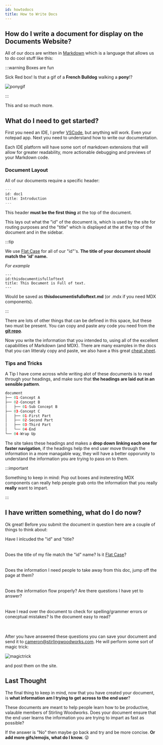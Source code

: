 ---
id: howtodocs
title: How to Write Docs
---
## How do I write a document for display on the Documents Website?

All of our docs are written in [Markdown](https://en.wikipedia.org/wiki/Markdown) which is a language that allows us to do cool stuff like this:

:::warning Boxes are fun

Sick Red box! Is that a gif of a **French Bulldog** walking a **pony**!?

![ponygif](https://media.giphy.com/media/iOMKs7M612Ak1ZRAhc/giphy.gif)

:::

This and so much more.

## What do I need to get started?

First you need an IDE, I prefer [VSCode](https://code.visualstudio.com/download), but anything will work. Even your notepad app. Next you need to understand how to write our documentation.

Each IDE platform will have some sort of markdown extensions that will allow for greater readability, more actionable debugging and previews of your Markdown code.

### Document Layout

All of our documents require a specific header:

```c#
---
id: doc1
title: Introduction
---
```

This header **must be the first thing** at the top of the document.

This lays out what the "id" of the document is, which is used by the site for routing purposes and the "title" which is displayed at the at the top of the document and in the sidebar.

:::tip

We use [Flat Case](https://stackoverflow.com/questions/17326185/what-are-the-different-kinds-of-cases) for all of our "id"'s. **The title of your document should match the 'id' name.**

*For example* 

```JSX
---
id:thisdocumentisfulloftext
title: This Document is Full of text.
---
```
Would be saved as **thisdocumentisfulloftext.md** (or .mdx if you need MDX components). 

:::

There are lots of other things that can be defined in this space, but these two must be present. You can copy and paste any code you need from the [**git repo**](https://github.com/cameronglegg/stirlingdocs).

Now you write the information that you intended to, using all of the excellent capabilities of Markdown (and MDX). There are many examples in the docs that you can litteraly copy and paste, we also have a this great [cheat sheet](https://www.stirlingdocs.com/docs/cheatsheet).

### Tips and Tricks

A Tip I have come across while writing alot of these documents is to read through your headings, and make sure that **the headings are laid out in an sensible pattern**. 

```python
document
├── 01-Concept A
├── 02-Concept B
│   ├── 01-Sub Concept B
├── 03-Concept C
│   ├── 01-First Part
│   ├── 02-Second Part
│   ├── 03-Third Part
│   └── 04-End
└── 04-Wrap Up
```

The site takes these headings and makes a **drop down linking each one for faster navigation**, if the headings help the end user move through the information in a more managable way, they will have a better opporunity to understand the information you are trying to pass on to them.

:::important

Something to keep in mind: Pop out boxes and insteresting MDX components can really help people grab onto the information that you really **really** want to impart.

:::

## I have written something, what do I do now?

Ok great! Before you submit the document in question here are a couple of things to think about:


<div class="item shadow--tl">
  <Message
    sx={{
      bg: '#cc6699',
    }}
      >
    Have I inlcuded the "id" and "title?
  </Message>
</div>
<br/><br/>
<div class="item shadow--tl">
  <Message
    sx={{
      bg: '#cc6699',
    }}
      >
    Does the title of my file match the "id" name? Is it <a href="https://stackoverflow.com/questions/17326185/what-are-the-different-kinds-of-cases">Flat Case</a>?
  </Message>
</div>
<br/><br/>
<div class="item shadow--tl">
  <Message
    sx={{
      bg: '#cc6699',
    }}
      >
    Does the information I need people to take away from this doc, jump off the page at them?
  </Message>
</div>
<br/><br/>
<div class="item shadow--tl">
  <Message
    sx={{
      bg: '#cc6699',
    }}
      >
    Does the information flow properly? Are there questions I have yet to answer?
  </Message>
</div>
<br/><br/>
<div class="item shadow--tl">
  <Message
    sx={{
      bg: '#cc6699',
    }}
      >
    Have I read over the document to check for spelling/grammer errors or conecptual mistakes? Is the document easy to read?
  </Message>
</div>
<br/><br/>

After you have answered these questions you can save your document and send it to cameron@stirlingwoodworks.com. He will perform some sort of magic trick:

![magictrick](https://media.giphy.com/media/xT8qBsOjMOcdeGJIU8/giphy.gif)

 and post them on the site.

 ## Last Thought 

 The final thing to keep in mind, now that you have created your document, is **what information am I trying to get across to the end user**?

 These documents are meant to help people learn how to be productive, valauble members of Stirling Woodworks. Does your document ensure that the end user learns the information you are trying to impart as fast as possible?

 If the answer is "No" then maybe go back and try and be more concise. **Or add more gifs/emojis, what do I know.** :stuck_out_tongue_winking_eye:

